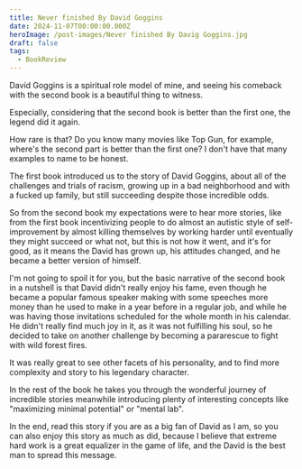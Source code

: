 ```yaml
---
title: Never finished By David Goggins
date: 2024-11-07T00:00:00.000Z
heroImage: /post-images/Never finished By Davig Goggins.jpg
draft: false
tags:
  - BookReview
---
```


David Goggins is a spiritual role model of mine, and seeing his comeback with the second book is a beautiful thing to witness.

Especially, considering that the second book is better than the first one, the legend did it again.

How rare is that? Do you know many movies like Top Gun, for example, where's the second part is better than the first one? I don't  have that many examples to name to be honest.

The first book introduced us to the story of David Goggins, about all of the challenges and trials of racism, growing up in a bad neighborhood and with a fucked up family, but still succeeding despite those incredible odds.

So from the second book my expectations were to hear more stories, like from the first book incentivizing people to do almost an autistic style of self-improvement by almost killing themselves by working harder until eventually they might succeed or what not, but this is not how it went, and it's for good, as it means the David has grown up, his attitudes changed, and he became a better version of himself.

I'm not going to spoil it for you, but the basic narrative of the second book in a nutshell is that David didn't really enjoy his fame, even though he became a popular famous speaker making with some speeches more money than he used to make in a year before in a regular job, and while he was having those invitations scheduled for the whole month in his calendar. He didn't really find much joy in it, as it was not fulfilling his soul, so he decided to take on another challenge by becoming a pararescue to fight with wild forest fires.

It was really great to see other facets of his personality, and to find more complexity and story to his legendary character.

In the rest of the book he takes you through the wonderful journey of incredible stories meanwhile introducing plenty of interesting concepts like "maximizing minimal potential" or "mental lab".

In the end, read this story if you are as a big fan of David as I am, so you can also enjoy this story as much as did, because I believe that extreme hard work is a great equalizer in the game of life, and the David is the best man to spread this message.
